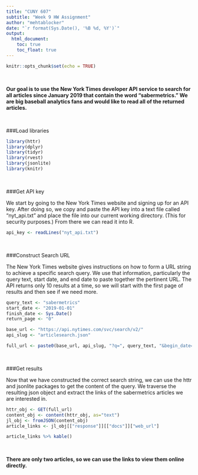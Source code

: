 ---
title: "CUNY 607"
subtitle: "Week 9 HW Assignment"
author: "mehtablocker"
date: "`r format(Sys.Date(), '%B %d, %Y')`"
output:
  html_document:
    toc: true
    toc_float: true
---

<style type="text/css">
h3 {
  color: DarkBlue;
}
</style>

```{r setup, include=FALSE}
knitr::opts_chunk$set(echo = TRUE)

```

<br>

__Our goal is to use the New York Times developer API service to search for all articles since January 2019 that contain the word "sabermetrics." We are big baseball analytics fans and would like to read all of the returned articles.__

<br>

###Load libraries

```{r libraries, message=FALSE}

library(httr)
library(dplyr)
library(tidyr)
library(rvest)
library(jsonlite)
library(knitr)
```

<br>

###Get API key

We start by going to the New York Times website and signing up for an API key. After doing so, we copy and paste the API key into a text file called "nyt_api.txt" and place the file into our current working directory. (This for security purposes.) From there we can read it into R.

```{r api_key}
api_key <- readLines("nyt_api.txt")
```

<br>

###Construct Search URL

The New York Times website gives instructions on how to form a URL string to achieve a specific search query. We use that information, particularly the query text, start date, and end date to paste together the pertinent URL. The API returns only 10 results at a time, so we will start with the first page of results and then see if we need more.

```{r search_url}
query_text <- "sabermetrics"
start_date <- "2019-01-01"
finish_date <- Sys.Date()
return_page <- "0"

base_url <- "https://api.nytimes.com/svc/search/v2/"
api_slug <- "articlesearch.json"

full_url <- paste0(base_url, api_slug, "?q=", query_text, "&begin_date=", start_date, "&end_date=", finish_date, "&page=", return_page, "&api-key=", api_key)

```

<br>

###Get results

Now that we have constructed the correct search string, we can use the httr and jsonlite packages to get the content of the query. We traverse the resulting json object and extract the links of the sabermetrics articles we are interested in.

```{r get_results}
httr_obj <- GET(full_url)
content_obj <- content(httr_obj, as="text")
jl_obj <- fromJSON(content_obj)
article_links <- jl_obj[["response"]][["docs"]]["web_url"]

article_links %>% kable()
```

<br>

__There are only two articles, so we can use the links to view them online directly.__

